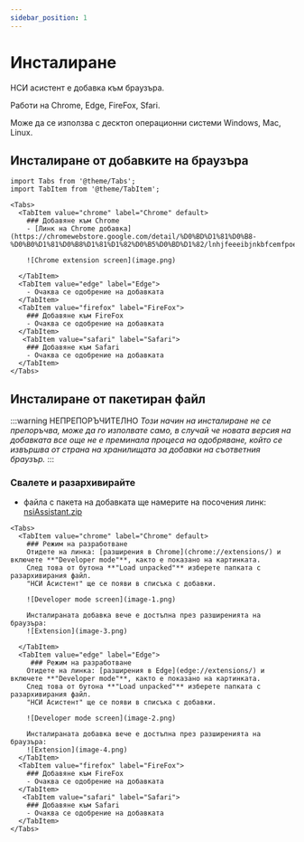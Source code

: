 ```yaml
---
sidebar_position: 1
---
```


# Инсталиране

НСИ асистент е добавка към браузъра. 

Работи на Chrome, Edge, FireFox, Sfari.
        
Може да се използва с десктоп операционни системи Windows, Mac, Linux.

## Инсталиране от добавките на браузъра

```mdx-code-block
import Tabs from '@theme/Tabs';
import TabItem from '@theme/TabItem';
```

```mdx-code-block
<Tabs>
  <TabItem value="chrome" label="Chrome" default>
    ### Добавяне към Chrome
    - [Линк на Chrome добавка](https://chromewebstore.google.com/detail/%D0%BD%D1%81%D0%B8-%D0%B0%D1%81%D0%B8%D1%81%D1%82%D0%B5%D0%BD%D1%82/lnhjfeeeibjnkbfcemfpoekhkfnpbobo)

    ![Chrome extension screen](image.png)

  </TabItem>
  <TabItem value="edge" label="Edge">
    - Очаква се одобрение на добавката
  </TabItem>
  <TabItem value="firefox" label="FireFox">
    ### Добавяне към FireFox
    - Очаква се одобрение на добавката
  </TabItem>
   <TabItem value="safari" label="Safari">
    ### Добавяне към Safari
    - Очаква се одобрение на добавката
  </TabItem>
</Tabs>
```

## Инсталиране от пакетиран файл

:::warning НЕПРЕПОРЪЧИТЕЛНО
*Този начин на инсталиране не се препоръчва, може да го изполвате само, в случай че новата версия на добавката все още не е преминала процеса на одобряване, който се извършва от страна на хранилищата за добавки на съответния браузър.*
:::

### Свалете и разархивирайте
  - файла с пакета на добавката ще намерите на посочения линк:
[nsiAssistant.zip](https://nsiwebassistant.azurewebsites.net/nsiAddOn.zip)


```mdx-code-block
<Tabs>
  <TabItem value="chrome" label="Chrome" default>
    ### Режим на разработване
    Отидете на линка: [разширения в Chrome](chrome://extensions/) и включете **"Developer mode"**, както е показано на картинката.
    След това от бутона **"Load unpacked"** изберете папката с разархивирания файл.
    "НСИ Асистент" ще се появи в списъка с добавки.

    ![Developer mode screen](image-1.png)

    Инсталираната добавка вече е достъпна през разширенията на браузъра:
    ![Extension](image-3.png)

  </TabItem>
  <TabItem value="edge" label="Edge">
     ### Режим на разработване
    Отидете на линка: [разширения в Edge](edge://extensions/) и включете **"Developer mode"**, както е показано на картинката.
    След това от бутона **"Load unpacked"** изберете папката с разархивирания файл.
    "НСИ Асистент" ще се появи в списъка с добавки.
  
    ![Developer mode screen](image-2.png)

    Инсталираната добавка вече е достъпна през разширенията на браузъра:
    ![Extension](image-4.png)
  </TabItem>
  <TabItem value="firefox" label="FireFox">
    ### Добавяне към FireFox
    - Очаква се одобрение на добавката
  </TabItem>
   <TabItem value="safari" label="Safari">
    ### Добавяне към Safari
    - Очаква се одобрение на добавката
  </TabItem>
</Tabs>
```